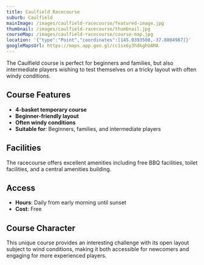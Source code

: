 ```yaml
---
title: Caulfield Racecourse
suburb: Caulfield
mainImage: /images/caulfield-racecourse/featured-image.jpg
thumbnail: /images/caulfield-racecourse/thumbnail.jpg
courseMap: /images/caulfield-racecourse/course-map.jpg
location: '{"type":"Point","coordinates":[145.0393508,-37.8804987]}'
googleMapsUrl: https://maps.app.goo.gl/cc1sx6y3hdkghUAMA
---
```

The Caulfield course is perfect for beginners and families, but also intermediate players wishing to test themselves on a tricky layout with often windy conditions.

## Course Features

* **4-basket temporary course**
* **Beginner-friendly layout**
* **Often windy conditions**
* **Suitable for**: Beginners, families, and intermediate players

## Facilities

The racecourse offers excellent amenities including free BBQ facilities, toilet facilities, and a central amenities building.

## Access

* **Hours**: Daily from early morning until sunset
* **Cost**: Free

## Course Character

This unique course provides an interesting challenge with its open layout subject to wind conditions, making it both accessible for newcomers and engaging for more experienced players.
